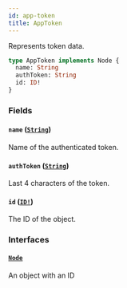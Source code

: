 ```yaml
---
id: app-token
title: AppToken
---
```


Represents token data.

```graphql
type AppToken implements Node {
  name: String
  authToken: String
  id: ID!
}
```

### Fields

#### `name` ([`String`](/developer/api-reference/scalars/string.mdx))

Name of the authenticated token.

#### `authToken` ([`String`](/developer/api-reference/scalars/string.mdx))

Last 4 characters of the token.

#### `id` ([`ID!`](/developer/api-reference/scalars/id.mdx))

The ID of the object.

### Interfaces

#### [`Node`](/developer/api-reference/interfaces/node.mdx)

An object with an ID
